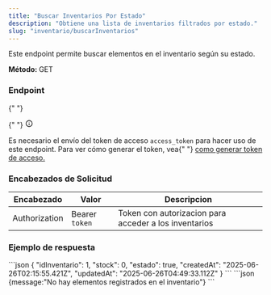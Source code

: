 ```yaml
---
title: "Buscar Inventarios Por Estado"
description: "Obtiene una lista de inventarios filtrados por estado."
slug: "inventario/buscarInventarios"
---
```



Este endpoint permite buscar elementos en el inventario según su estado.

<p>
  <strong>Método: </strong>
  <span class="sl-badge  success    small astro-avdet4wd">GET</span>
</p>

<h3>Endpoint</h3>

<Tabs>
  <TabItem label="Endpoint">
    <ApiEndpoint url={`${API_BASE_URL}/inventarios/:idInventario`} />
  </TabItem>
</Tabs>

<aside aria-label="Nota" class="starlight-aside starlight-aside--note">
  {" "}
  <p class="starlight-aside__title" aria-hidden="true">
    {" "}
    <svg
      aria-hidden="true"
      class="starlight-aside__icon astro-c6vsoqas"
      width="16"
      height="16"
      viewBox="0 0 24 24"
      fill="currentColor"
      style="--sl-icon-size: 1em;"
    >
      <path d="M12 11a1 1 0 0 0-1 1v4a1 1 0 0 0 2 0v-4a1 1 0 0 0-1-1Zm.38-3.92a1 1 0 0 0-.76 0 1 1 0 0 0-.33.21 1.15 1.15 0 0 0-.21.33 1 1 0 0 0 .21 1.09c.097.088.209.16.33.21A1 1 0 0 0 13 8a1.05 1.05 0 0 0-.29-.71 1 1 0 0 0-.33-.21ZM12 2a10 10 0 1 0 0 20 10 10 0 0 0 0-20Zm0 18a8 8 0 1 1 0-16.001A8 8 0 0 1 12 20Z"></path>
      Nota{" "}
    </svg>
  </p>
  Es necesario el envío del token de acceso <code>access_token</code> para hacer
  uso de este endpoint. Para ver cómo generar el token, vea{" "}
  <a href="/usuarios/login">como generar token de acceso.</a>
</aside>

<h3>Encabezados de Solicitud</h3>

| Encabezado    | Valor          | Descripcion                                           |
| ------------- | -------------- | ----------------------------------------------------- |
| Authorization | Bearer `token` | Token con autorizacion para acceder a los inventarios |

<h3>Ejemplo de respuesta</h3>

<Tabs>
  <TabItem label="Status 200">
  ```json
{
    "idInventario": 1,
    "stock": 0,
    "estado": true,
    "createdAt": "2025-06-26T02:15:55.421Z",
    "updatedAt": "2025-06-26T04:49:33.112Z"
}
```
  </TabItem>

  <TabItem label="Status 404">
  ```json
  {message:"No hay elementos registrados en el inventario"}
  ```
  </TabItem>

</Tabs>
